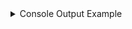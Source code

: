 <details>

<summary>Console Output Example</summary>

```shell
docker compose up --no-log-prefix
```
```
INFO : [Init] Debug Mode: NO
INFO : [App] Version: 0.1.0
INFO : [App] Files On Server Dir ENV: /filesOnServer -> Resolved: /filesOnServer
INFO : [App] [Files On Server] Processing Stacks for 2 folders:
/filesOnServer/immich
/filesOnServer/plex
/filesOnServer/uptime-kuma
INFO : [App] [Files On Server] Compose File Glob: **/{compose,docker-compose}*.y?(a)ml
INFO : [App] [Files On Server] Env Glob: **/.env
INFO : [App] [Files On Server] [compose] Found Stack 'compose' at dir /filesOnServer/compose.yaml
WARN : [App] [Files On Server] [compose] Did not find any files patterns matching compose glob
INFO : [App] [Files On Server] [compose] Stack config complete

...

INFO : [App] [Files On Server] Built Stack configs for 3 folders
INFO : [App] Copy the text between the scissors to use as the *Resource File* contents within your Resource Sync

✂️  ✂️  ✂️  ✂️  ✂️  ✂️  ✂️  ✂️  ✂️  ✂️  ✂️  ✂️

[[stack]]
name = "immich"

[stack.config]
server = "my-cool-server"
run_directory = "/home/myUser/homelab/immich"
files_on_host = true
auto_update = false
poll_for_updates = false
file_paths = [ "docker/docker-compose.yaml" ]

[[stack]]
name = "plex"

[stack.config]
server = "my-cool-server"
run_directory = "/home/myUser/homelab/plex"
files_on_host = true
auto_update = false
poll_for_updates = false

[[stack]]
name = "uptime-kuma"

[stack.config]
server = "my-cool-server"
run_directory = "/home/myUser/homelab/uptime-kuma"
files_on_host = true
auto_update = false
poll_for_updates = false
env_file_path = ".komodoEnv"
additional_env_files = [ ".env" ]
✂️  ✂️  ✂️  ✂️  ✂️  ✂️  ✂️  ✂️  ✂️  ✂️  ✂️  ✂️
INFO   : [App] Done!
```

Copy the text between the scissors and [create a new Sync Resource in Komodo](../usage/resourceSync/#create-sync-resource)

</details>